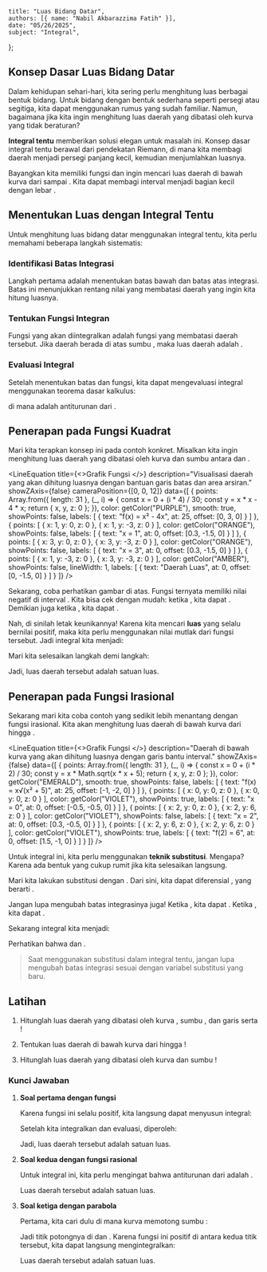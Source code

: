     title: "Luas Bidang Datar",
    authors: [{ name: "Nabil Akbarazzima Fatih" }],
    date: "05/26/2025",
    subject: "Integral",
};


## Konsep Dasar Luas Bidang Datar

Dalam kehidupan sehari-hari, kita sering perlu menghitung luas berbagai bentuk bidang. Untuk bidang dengan bentuk sederhana seperti persegi atau segitiga, kita dapat menggunakan rumus yang sudah familiar. Namun, bagaimana jika kita ingin menghitung luas daerah yang dibatasi oleh kurva yang tidak beraturan?

**Integral tentu** memberikan solusi elegan untuk masalah ini. Konsep dasar integral tentu berawal dari pendekatan Riemann, di mana kita membagi daerah menjadi persegi panjang kecil, kemudian menjumlahkan luasnya.

Bayangkan kita memiliki fungsi <InlineMath math="f(x)" /> dan ingin mencari luas daerah di bawah kurva dari <InlineMath math="x = a" /> sampai <InlineMath math="x = b" />. Kita dapat membagi interval <InlineMath math="[a, b]" /> menjadi <InlineMath math="n" /> bagian kecil dengan lebar <InlineMath math="\Delta x" />.

<div className="flex flex-col gap-4">
<BlockMath math="A = \lim_{n \to \infty} \sum_{i=1}^{n} f(x_i) \cdot \Delta x" />
<BlockMath math="A = \int_{a}^{b} f(x) \, dx" />
</div>

## Menentukan Luas dengan Integral Tentu

Untuk menghitung luas bidang datar menggunakan integral tentu, kita perlu memahami beberapa langkah sistematis:

### Identifikasi Batas Integrasi

Langkah pertama adalah menentukan batas bawah dan batas atas integrasi. Batas ini menunjukkan rentang nilai <InlineMath math="x" /> yang membatasi daerah yang ingin kita hitung luasnya.

### Tentukan Fungsi Integran

Fungsi yang akan diintegralkan adalah fungsi yang membatasi daerah tersebut. Jika daerah berada di atas sumbu <InlineMath math="x" />, maka luas daerah adalah <InlineMath math="\int_{a}^{b} f(x) \, dx" />.

### Evaluasi Integral

Setelah menentukan batas dan fungsi, kita dapat mengevaluasi integral menggunakan teorema dasar kalkulus:

<BlockMath math="\int_{a}^{b} f(x) \, dx = F(b) - F(a)" />

di mana <InlineMath math="F(x)" /> adalah antiturunan dari <InlineMath math="f(x)" />.

## Penerapan pada Fungsi Kuadrat

Mari kita terapkan konsep ini pada contoh konkret. Misalkan kita ingin menghitung luas daerah yang dibatasi oleh kurva <InlineMath math="f(x) = x^2 - 4x" /> dan sumbu <InlineMath math="x" /> antara <InlineMath math="x = 1" /> dan <InlineMath math="x = 3" />.

<LineEquation
  title={<>Grafik Fungsi <InlineMath math="f(x) = x^2 - 4x" /></>}
  description="Visualisasi daerah yang akan dihitung luasnya dengan bantuan garis batas dan area arsiran."
  showZAxis={false}
  cameraPosition={[0, 0, 12]}
  data={[
    {
      points: Array.from({ length: 31 }, (_, i) => {
        const x = 0 + (i * 4) / 30;
        const y = x * x - 4 * x;
        return { x, y, z: 0 };
      }),
      color: getColor("PURPLE"),
      smooth: true,
      showPoints: false,
      labels: [
        { text: "f(x) = x² - 4x", at: 25, offset: [0, 3, 0] }
      ]
    },
    {
      points: [
        { x: 1, y: 0, z: 0 },
        { x: 1, y: -3, z: 0 }
      ],
      color: getColor("ORANGE"),
      showPoints: false,
      labels: [
        { text: "x = 1", at: 0, offset: [0.3, -1.5, 0] }
      ]
    },
    {
      points: [
        { x: 3, y: 0, z: 0 },
        { x: 3, y: -3, z: 0 }
      ],
      color: getColor("ORANGE"),
      showPoints: false,
      labels: [
        { text: "x = 3", at: 0, offset: [0.3, -1.5, 0] }
      ]
    },
    {
      points: [
        { x: 1, y: -3, z: 0 },
        { x: 3, y: -3, z: 0 }
      ],
      color: getColor("AMBER"),
      showPoints: false,
      lineWidth: 1,
      labels: [
        { text: "Daerah Luas", at: 0, offset: [0, -1.5, 0] }
      ]
    }
  ]}
/>

Sekarang, coba perhatikan gambar di atas. Fungsi <InlineMath math="f(x) = x^2 - 4x" /> ternyata memiliki nilai negatif di interval <InlineMath math="[1, 3]" />. Kita bisa cek dengan mudah: ketika <InlineMath math="x = 1" />, kita dapat <InlineMath math="f(1) = 1 - 4 = -3" />. Demikian juga ketika <InlineMath math="x = 3" />, kita dapat <InlineMath math="f(3) = 9 - 12 = -3" />.

Nah, di sinilah letak keunikannya! Karena kita mencari **luas** yang selalu bernilai positif, maka kita perlu menggunakan nilai mutlak dari fungsi tersebut. Jadi integral kita menjadi:

<div className="flex flex-col gap-4">
<BlockMath math="A = \int_{1}^{3} |x^2 - 4x| \, dx" />
<BlockMath math="A = \int_{1}^{3} -(x^2 - 4x) \, dx" />
<BlockMath math="A = \int_{1}^{3} (-x^2 + 4x) \, dx" />
</div>

Mari kita selesaikan langkah demi langkah:

<div className="flex flex-col gap-4">
<BlockMath math="A = \left[-\frac{x^3}{3} + 2x^2\right]_{1}^{3}" />
<BlockMath math="A = \left(-\frac{27}{3} + 18\right) - \left(-\frac{1}{3} + 2\right)" />
<BlockMath math="A = 9 - \frac{5}{3} = \frac{22}{3}" />
</div>

Jadi, luas daerah tersebut adalah <InlineMath math="\frac{22}{3}" /> satuan luas.

## Penerapan pada Fungsi Irasional

Sekarang mari kita coba contoh yang sedikit lebih menantang dengan fungsi irasional. Kita akan menghitung luas daerah di bawah kurva <InlineMath math="f(x) = x\sqrt{x^2 + 5}" /> dari <InlineMath math="x = 0" /> hingga <InlineMath math="x = 2" />.

<LineEquation
  title={<>Grafik Fungsi <InlineMath math="f(x) = x\sqrt{x^2 + 5}" /></>}
  description="Daerah di bawah kurva yang akan dihitung luasnya dengan garis bantu interval."
  showZAxis={false}
  data={[
    {
      points: Array.from({ length: 31 }, (_, i) => {
        const x = 0 + (i * 2) / 30;
        const y = x * Math.sqrt(x * x + 5);
        return { x, y, z: 0 };
      }),
      color: getColor("EMERALD"),
      smooth: true,
      showPoints: false,
      labels: [
        { text: "f(x) = x√(x² + 5)", at: 25, offset: [-1, -2, 0] }
      ]
    },
    {
      points: [
        { x: 0, y: 0, z: 0 },
        { x: 0, y: 0, z: 0 }
      ],
      color: getColor("VIOLET"),
      showPoints: true,
      labels: [
        { text: "x = 0", at: 0, offset: [-0.5, -0.5, 0] }
      ]
    },
    {
      points: [
        { x: 2, y: 0, z: 0 },
        { x: 2, y: 6, z: 0 }
      ],
      color: getColor("VIOLET"),
      showPoints: false,
      labels: [
        { text: "x = 2", at: 0, offset: [0.3, -0.5, 0] }
      ]
    },
    {
      points: [
        { x: 2, y: 6, z: 0 },
        { x: 2, y: 6, z: 0 }
      ],
      color: getColor("VIOLET"),
      showPoints: true,
      labels: [
        { text: "f(2) = 6", at: 0, offset: [1.5, -1, 0] }
      ]
    }
  ]}
/>

Untuk integral ini, kita perlu menggunakan **teknik substitusi**. Mengapa? Karena ada bentuk <InlineMath math="x\sqrt{x^2 + 5}" /> yang cukup rumit jika kita selesaikan langsung.

Mari kita lakukan substitusi dengan <InlineMath math="u = x^2 + 5" />. Dari sini, kita dapat diferensial <InlineMath math="du = 2x \, dx" />, yang berarti <InlineMath math="x \, dx = \frac{1}{2} du" />.

Jangan lupa mengubah batas integrasinya juga! Ketika <InlineMath math="x = 0" />, kita dapat <InlineMath math="u = 5" />. Ketika <InlineMath math="x = 2" />, kita dapat <InlineMath math="u = 9" />.

Sekarang integral kita menjadi:

<div className="flex flex-col gap-4">
<BlockMath math="A = \int_{0}^{2} x\sqrt{x^2 + 5} \, dx" />
<BlockMath math="A = \int_{5}^{9} \frac{1}{2}\sqrt{u} \, du" />
<BlockMath math="A = \frac{1}{2} \int_{5}^{9} u^{1/2} \, du" />
<BlockMath math="A = \frac{1}{2} \left[\frac{2}{3}u^{3/2}\right]_{5}^{9}" />
<BlockMath math="A = \frac{1}{3}\left[u^{3/2}\right]_{5}^{9}" />
<BlockMath math="A = \frac{1}{3}\left(27 - 5\sqrt{5}\right)" />
</div>

Perhatikan bahwa <InlineMath math="9^{3/2} = (3^2)^{3/2} = 3^3 = 27" /> dan <InlineMath math="5^{3/2} = 5 \cdot \sqrt{5}" />.

> Saat menggunakan substitusi dalam integral tentu, jangan lupa mengubah batas integrasi sesuai dengan variabel substitusi yang baru.

## Latihan

1. Hitunglah luas daerah yang dibatasi oleh kurva <InlineMath math="y = x^2 + 1" />, sumbu <InlineMath math="x" />, dan garis <InlineMath math="x = 0" /> serta <InlineMath math="x = 2" />!

2. Tentukan luas daerah di bawah kurva <InlineMath math="y = \frac{1}{x^2 + 1}" /> dari <InlineMath math="x = 0" /> hingga <InlineMath math="x = 1" />!

3. Hitunglah luas daerah yang dibatasi oleh kurva <InlineMath math="y = 2x - x^2" /> dan sumbu <InlineMath math="x" />!

### Kunci Jawaban

1. **Soal pertama dengan fungsi <InlineMath math="y = x^2 + 1" />**

   Karena fungsi ini selalu positif, kita langsung dapat menyusun integral:
   
   <BlockMath math="A = \int_{0}^{2} (x^2 + 1) \, dx" />

   Setelah kita integralkan dan evaluasi, diperoleh:
   
   <div className="flex flex-col gap-4">
   <BlockMath math="A = \left[\frac{x^3}{3} + x\right]_{0}^{2}" />
   <BlockMath math="A = \left(\frac{8}{3} + 2\right) - 0 = \frac{14}{3}" />
   </div>

   Jadi, luas daerah tersebut adalah <InlineMath math="\frac{14}{3}" /> satuan luas.

2. **Soal kedua dengan fungsi rasional**

   Untuk integral ini, kita perlu mengingat bahwa antiturunan dari <InlineMath math="\frac{1}{x^2 + 1}" /> adalah <InlineMath math="\arctan(x)" />.
   
   <BlockMath math="A = \int_{0}^{1} \frac{1}{x^2 + 1} \, dx" />

   <div className="flex flex-col gap-4">
   <BlockMath math="A = [\arctan(x)]_{0}^{1}" />
   <BlockMath math="A = \arctan(1) - \arctan(0) = \frac{\pi}{4}" />
   </div>

   Luas daerah tersebut adalah <InlineMath math="\frac{\pi}{4}" /> satuan luas.

3. **Soal ketiga dengan parabola**

   Pertama, kita cari dulu di mana kurva memotong sumbu <InlineMath math="x" />:
   
   <BlockMath math="2x - x^2 = 0 \Rightarrow x(2 - x) = 0" />

   Jadi titik potongnya di <InlineMath math="x = 0" /> dan <InlineMath math="x = 2" />. Karena fungsi ini positif di antara kedua titik tersebut, kita dapat langsung mengintegralkan:
   
   <div className="flex flex-col gap-4">
   <BlockMath math="A = \int_{0}^{2} (2x - x^2) \, dx" />
   <BlockMath math="A = \left[x^2 - \frac{x^3}{3}\right]_{0}^{2}" />
   <BlockMath math="A = 4 - \frac{8}{3} = \frac{4}{3}" />
   </div>

   Luas daerah tersebut adalah <InlineMath math="\frac{4}{3}" /> satuan luas.